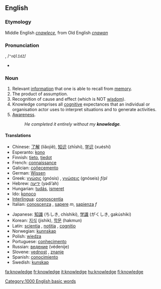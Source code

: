 ==English==

{{rank|living|view|although|533|knowledge|hath|table|daughter}}

===Etymology===
Middle English ''[[cnawlece]]'', from Old English ''[[cnawan]]''

===Pronunciation===
{{IPA|/ˈnɒlɪdʒ/}}, /<tt>"nQlIdZ</tt>/
*{{audio|en-us-knowledge.ogg|Audio (US)}}

===Noun===
{{en-noun-unc}}

#Relevant [[information]] that one is able to recall from [[memory]].
#The product of assumption.
#Recognition of cause and effect (which is NOT [[wisdom]]).
#Knowledge comprises all [[cognitive]] expectances that an individual or organisation actor uses to interpret situations and to generate activities.
#[[awareness|Awareness]].
#:''He completed it entirely without my '''knowledge'''.''

====Translations====
{{top}}
*Chinese: [[了解]] (liǎojiě), [[知识]] (zhīshi), [[学识]] (xuéshí)
*Esperanto: [[kono]]
*Finnish: [[tieto]], [[tiedot]]
*French: [[connaissance]] {{f}}
*Galician: [[coñecemento]] {{m}}
*German: [[Wissen]] {{n}}
*Greek: [[γνώσις]] (gnósis) {{f}}, [[γνώσεις]] (gnóseis) ''f/pl''
*Hebrew: [[ידיעה]] (yədi’ah) {{f}}
*Hungarian: [[tudás]], [[ismeret]]
*Ido: [[konoco]]
*[[Interlingua]]: [[cognoscentia]]
*Italian: [[conoscenza]] {{f}}, [[sapere]] ''m'', [[sapienza]] ''f''
{{mid}}
*Japanese: [[知識]] (ちしき, chíshiki), [[学識]] (がくしき, gakúshiki)
*Korean: [[지식]] (jishik), [[학문]] (hakmun)
*Latin: [[scientia]] {{f}}, [[notitia]] {{f}}, [[cognitio]] {{f}}
*Norwegian: [[kunnskap]]
*Polish: [[wiedza]] {{f}}
*Portuguese: [[conhecimento]] {{m}}
*Russian: [[ведение]] (védenije) {{n}}
*Slovene: [[vednost]] {{f}}, [[znanje]] {{n}}
*Spanish: [[conocimiento]] {{m}}
*Swedish: [[kunskap]]
{{bottom}}

[[Category:1000 English basic words]]
[[fa:knowledge]]
[[fr:knowledge]]
[[it:knowledge]]
[[hu:knowledge]]
[[fi:knowledge]]